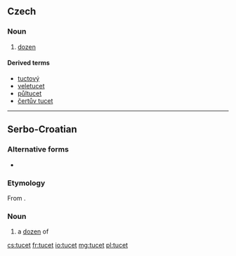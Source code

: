 ==Czech==

===Noun===
{{cs-noun|g=m}}

# [[dozen]]

====Derived terms====
* [[tuctový]]
* [[veletucet]] {{m}}
* [[půltucet]] {{m}}
* [[čertův tucet]] {{m}}

----

==Serbo-Croatian==

===Alternative forms===
* {{l|sh|tuce|sc=Latn}}

===Etymology===
From {{etyl|de|sh}} {{term|Dutzend|lang=de}}.

===Noun===
{{sh-noun|r|g=m|туцет}}

# a [[dozen]] of

[[cs:tucet]]
[[fr:tucet]]
[[io:tucet]]
[[mg:tucet]]
[[pl:tucet]]